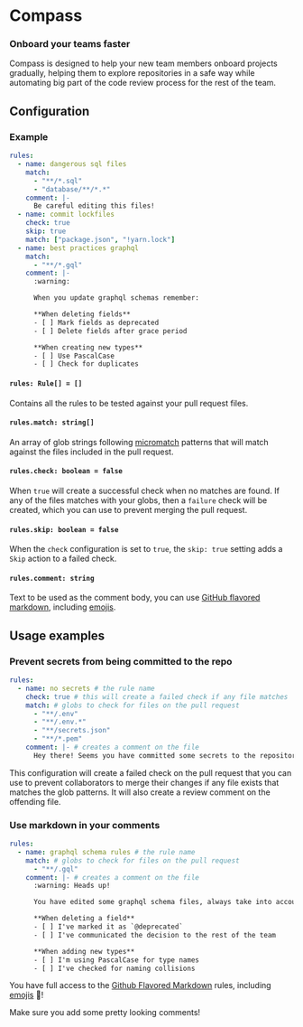 # Compass

### Onboard your teams faster

Compass is designed to help your new team members onboard projects gradually, helping them to explore repositories in a safe way while automating big part of the code review process for the rest of the team.

## Configuration

### Example

```yaml
rules:
  - name: dangerous sql files
    match:
      - "**/*.sql"
      - "database/**/*.*"
    comment: |-
      Be careful editing this files!
  - name: commit lockfiles
    check: true
    skip: true
    match: ["package.json", "!yarn.lock"]
  - name: best practices graphql
    match:
      - "**/*.gql"
    comment: |-
      :warning:

      When you update graphql schemas remember:

      **When deleting fields**
      - [ ] Mark fields as deprecated
      - [ ] Delete fields after grace period

      **When creating new types**
      - [ ] Use PascalCase
      - [ ] Check for duplicates
```

#### `rules: Rule[] = []`

Contains all the rules to be tested against your pull request files.

#### `rules.match: string[]`

An array of glob strings following [micromatch](https://github.com/micromatch/micromatch) patterns that will match against the files included in the pull request.

#### `rules.check: boolean = false`

When `true` will create a successful check when no matches are found. If any of the files matches with your globs, then a `failure` check will be created, which you can use to prevent merging the pull request.

#### `rules.skip: boolean = false`

When the `check` configuration is set to `true`, the `skip: true` setting adds a `Skip` action to a failed check.

#### `rules.comment: string`

Text to be used as the comment body, you can use [GitHub flavored markdown](https://guides.github.com/features/mastering-markdown/#GitHub-flavored-markdown), including [emojis](https://github.com/ikatyang/emoji-cheat-sheet/blob/master/README.md).

## Usage examples

### Prevent secrets from being committed to the repo

```yml
rules:
  - name: no secrets # the rule name
    check: true # this will create a failed check if any file matches
    match: # globs to check for files on the pull request
      - "**/.env"
      - "**/.env.*"
      - "**/secrets.json"
      - "**/*.pem"
    comment: |- # creates a comment on the file
      Hey there! Seems you have committed some secrets to the repository 😱
```

This configuration will create a failed check on the pull request that you can use to prevent collaborators to merge their changes if any file exists that matches the glob patterns. It will also create a review comment on the offending file.

### Use markdown in your comments

```yml
rules:
  - name: graphql schema rules # the rule name
    match: # globs to check for files on the pull request
      - "**/.gql"
    comment: |- # creates a comment on the file
      :warning: Heads up!

      You have edited some graphql schema files, always take into account the following:

      **When deleting a field**
      - [ ] I've marked it as `@deprecated`
      - [ ] I've communicated the decision to the rest of the team

      **When adding new types**
      - [ ] I'm using PascalCase for type names
      - [ ] I've checked for naming collisions
```

You have full access to the [Github Flavored Markdown](https://guides.github.com/features/mastering-markdown/#GitHub-flavored-markdown) rules, including [emojis](https://github.com/ikatyang/emoji-cheat-sheet/blob/master/README.md) 💯!

Make sure you add some pretty looking comments!
